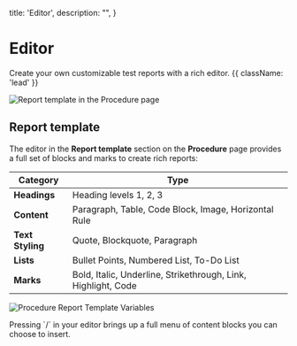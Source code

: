   title: 'Editor',
  description:
    "",
}

# Editor
Create your own customizable test reports with a rich editor. {{ className: 'lead' }}

<Image
  src="/reports-header.png"
  alt="Report template in the Procedure page"
/>

## Report template

The editor in the **Report template** section on the **Procedure** page provides a full set of blocks and marks to create rich reports:

| Category         | Type                                                          |
| ---------------- | ------------------------------------------------------------- |
| **Headings**     | Heading levels 1, 2, 3                                        |
| **Content**      | Paragraph, Table, Code Block, Image, Horizontal Rule         |
| **Text Styling** | Quote, Blockquote, Paragraph |
| **Lists** | Bullet Points, Numbered List, To-Do List|
| **Marks**        | Bold, Italic, Underline, Strikethrough, Link, Highlight, Code |

<Image
  src="/reports-page-procedure2.png"
  alt="Procedure Report Template Variables"
/>

<Note>
  Pressing `/` in your editor brings up a full menu of content blocks you can choose to insert.
</Note>
